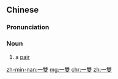 {{also|一双}}
==Chinese==
{{zh-forms|s=一双}}

===Pronunciation===
{{zh-pron
|m=一shuāng
|h=pfs=yit-sûng
|c=jat1 soeng1
|cat=n
}}

===Noun===
{{zh-noun}}

# a [[pair]]

[[zh-min-nan:一雙]]
[[mg:一雙]]
[[chr:一雙]]
[[zh:一雙]]